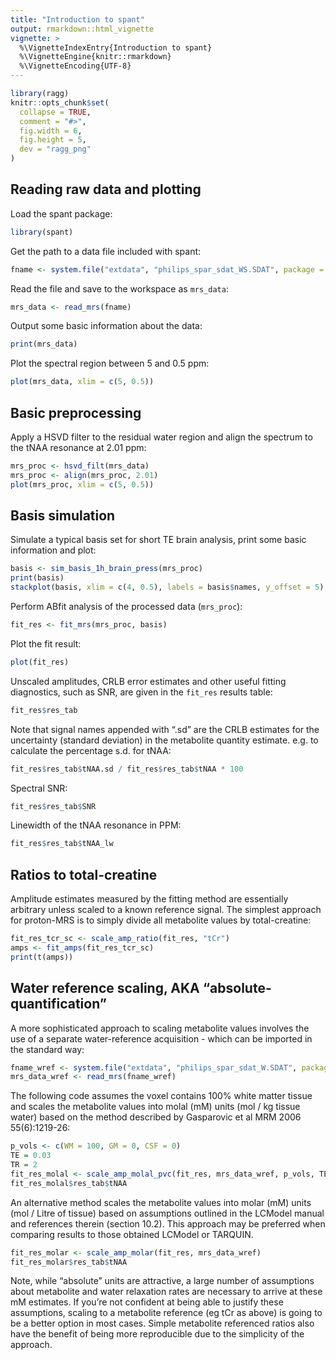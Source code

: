 ```yaml
---
title: "Introduction to spant"
output: rmarkdown::html_vignette
vignette: >
  %\VignetteIndexEntry{Introduction to spant}
  %\VignetteEngine{knitr::rmarkdown}
  %\VignetteEncoding{UTF-8}
---
```


```r
library(ragg)
knitr::opts_chunk$set(
  collapse = TRUE,
  comment = "#>",
  fig.width = 6,
  fig.height = 5,
  dev = "ragg_png"
)
```

## Reading raw data and plotting
Load the spant package:
```r
library(spant)
```

Get the path to a data file included with spant:
```r
fname <- system.file("extdata", "philips_spar_sdat_WS.SDAT", package = "spant")
```

Read the file and save to the workspace as ``mrs_data``:
```r
mrs_data <- read_mrs(fname)
```

Output some basic information about the data:
```r
print(mrs_data)
```

Plot the spectral region between 5 and 0.5 ppm:
```r
plot(mrs_data, xlim = c(5, 0.5))
```

## Basic preprocessing
Apply a HSVD filter to the residual water region and align the spectrum to the tNAA resonance at 2.01 ppm:
```r
mrs_proc <- hsvd_filt(mrs_data)
mrs_proc <- align(mrs_proc, 2.01)
plot(mrs_proc, xlim = c(5, 0.5))
```

## Basis simulation
Simulate a typical basis set for short TE brain analysis, print some basic information and plot:
```r
basis <- sim_basis_1h_brain_press(mrs_proc)
print(basis)
stackplot(basis, xlim = c(4, 0.5), labels = basis$names, y_offset = 5)
```

Perform ABfit analysis of the processed data (``mrs_proc``):
```r
fit_res <- fit_mrs(mrs_proc, basis)
```

Plot the fit result: 
```r
plot(fit_res)
```

Unscaled amplitudes, CRLB error estimates and other useful fitting diagnostics, such as SNR, are given in the ``fit_res`` results table:

```r
fit_res$res_tab
```

Note that signal names appended with ".sd" are the CRLB estimates for the uncertainty (standard deviation) in the metabolite quantity estimate. e.g. to calculate the percentage s.d. for tNAA:

```r
fit_res$res_tab$tNAA.sd / fit_res$res_tab$tNAA * 100
```

Spectral SNR:
```r
fit_res$res_tab$SNR
```

Linewidth of the tNAA resonance in PPM:
```r
fit_res$res_tab$tNAA_lw
```

## Ratios to total-creatine

Amplitude estimates measured by the fitting method are essentially arbitrary unless scaled to a known reference signal. The simplest approach for proton-MRS is to simply divide all metabolite values by total-creatine:

```r
fit_res_tcr_sc <- scale_amp_ratio(fit_res, "tCr")
amps <- fit_amps(fit_res_tcr_sc)
print(t(amps))
```

## Water reference scaling, AKA "absolute-quantification"

A more sophisticated approach to scaling metabolite values involves the use of a separate water-reference acquisition - which can be imported in the standard way:

```r
fname_wref <- system.file("extdata", "philips_spar_sdat_W.SDAT", package = "spant")
mrs_data_wref <- read_mrs(fname_wref)
```

The following code assumes the voxel contains 100% white matter tissue and scales the metabolite values into molal (mM) units (mol / kg tissue water) based on the method described by Gasparovic et al MRM 2006 55(6):1219-26:

```r
p_vols <- c(WM = 100, GM = 0, CSF = 0)
TE = 0.03
TR = 2
fit_res_molal <- scale_amp_molal_pvc(fit_res, mrs_data_wref, p_vols, TE, TR)
fit_res_molal$res_tab$tNAA
```

An alternative method scales the metabolite values into molar (mM) units (mol / Litre of tissue) based on assumptions outlined in the LCModel manual and references therein (section 10.2). This approach may be preferred when comparing results to those obtained LCModel or TARQUIN.

```r
fit_res_molar <- scale_amp_molar(fit_res, mrs_data_wref)
fit_res_molar$res_tab$tNAA
```

Note, while "absolute" units are attractive, a large number of assumptions about metabolite and water relaxation rates are necessary to arrive at these mM estimates. If you're not confident at being able to justify these assumptions, scaling to a metabolite reference (eg tCr as above) is going to be a better option in most cases. Simple metabolite referenced ratios also have the benefit of being more reproducible due to the simplicity of the approach.